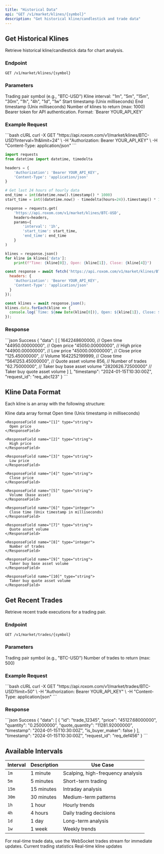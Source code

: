 ```yaml
---
title: "Historical Data"
api: "GET /v1/market/klines/{symbol}"
description: "Get historical kline/candlestick and trade data"
---
```


## Get Historical Klines

Retrieve historical kline/candlestick data for chart analysis.

### Endpoint
```http
GET /v1/market/klines/{symbol}
```

### Parameters

<ParamField path="symbol" type="string" required>
  Trading pair symbol (e.g., "BTC-USD")
</ParamField>

<ParamField query="interval" type="string" required>
  Kline interval: "1m", "5m", "15m", "30m", "1h", "4h", "1d", "1w"
</ParamField>

<ParamField query="start_time" type="integer">
  Start timestamp (Unix milliseconds)
</ParamField>

<ParamField query="end_time" type="integer">
  End timestamp (Unix milliseconds)
</ParamField>

<ParamField query="limit" type="integer" default="500">
  Number of klines to return (max: 1000)
</ParamField>

<ParamField header="Authorization" type="string" required>
  Bearer token for API authentication. Format: `Bearer YOUR_API_KEY`
</ParamField>

### Example Request

<RequestExample>
```bash cURL
curl -X GET "https://api.roxom.com/v1/market/klines/BTC-USD?interval=1h&limit=24" \
  -H "Authorization: Bearer YOUR_API_KEY" \
  -H "Content-Type: application/json"
```

```python Python
import requests
from datetime import datetime, timedelta

headers = {
    'Authorization': 'Bearer YOUR_API_KEY',
    'Content-Type': 'application/json'
}

# Get last 24 hours of hourly data
end_time = int(datetime.now().timestamp() * 1000)
start_time = int((datetime.now() - timedelta(hours=24)).timestamp() * 1000)

response = requests.get(
    'https://api.roxom.com/v1/market/klines/BTC-USD',
    headers=headers,
    params={
        'interval': '1h',
        'start_time': start_time,
        'end_time': end_time
    }
)

klines = response.json()
for kline in klines['data']:
    print(f"Time: {kline[0]}, Open: {kline[1]}, Close: {kline[4]}")
```

```javascript JavaScript
const response = await fetch('https://api.roxom.com/v1/market/klines/BTC-USD?interval=1h&limit=24', {
  headers: {
    'Authorization': 'Bearer YOUR_API_KEY',
    'Content-Type': 'application/json'
  }
});

const klines = await response.json();
klines.data.forEach(kline => {
  console.log(`Time: ${new Date(kline[0])}, Open: ${kline[1]}, Close: ${kline[4]}`);
});
```
</RequestExample>

### Response

<ResponseExample>
```json Success
{
  "data": [
    [
      1642248600000,           // Open time
      "44950.00000000",        // Open price
      "45050.00000000",        // High price
      "44900.00000000",        // Low price
      "45000.00000000",        // Close price
      "125.45000000",          // Volume
      1642252199999,           // Close time
      "5641253.45000000",      // Quote asset volume
      856,                     // Number of trades
      "62.75000000",           // Taker buy base asset volume
      "2820626.72500000"       // Taker buy quote asset volume
    ]
  ],
  "timestamp": "2024-01-15T10:30:00Z",
  "request_id": "req_abc123"
}
```
</ResponseExample>

## Kline Data Format

Each kline is an array with the following structure:

<ResponseField name="kline_array" type="array">
  Kline data array format

  <Expandable title="Kline array structure">
    <ResponseField name="[0]" type="integer">
      Open time (Unix timestamp in milliseconds)
    </ResponseField>
    
    <ResponseField name="[1]" type="string">
      Open price
    </ResponseField>
    
    <ResponseField name="[2]" type="string">
      High price
    </ResponseField>
    
    <ResponseField name="[3]" type="string">
      Low price
    </ResponseField>
    
    <ResponseField name="[4]" type="string">
      Close price
    </ResponseField>
    
    <ResponseField name="[5]" type="string">
      Volume (base asset)
    </ResponseField>
    
    <ResponseField name="[6]" type="integer">
      Close time (Unix timestamp in milliseconds)
    </ResponseField>
    
    <ResponseField name="[7]" type="string">
      Quote asset volume
    </ResponseField>
    
    <ResponseField name="[8]" type="integer">
      Number of trades
    </ResponseField>
    
    <ResponseField name="[9]" type="string">
      Taker buy base asset volume
    </ResponseField>
    
    <ResponseField name="[10]" type="string">
      Taker buy quote asset volume
    </ResponseField>
  </Expandable>
</ResponseField>

## Get Recent Trades

Retrieve recent trade executions for a trading pair.

### Endpoint
```http
GET /v1/market/trades/{symbol}
```

### Parameters

<ParamField path="symbol" type="string" required>
  Trading pair symbol (e.g., "BTC-USD")
</ParamField>

<ParamField query="limit" type="integer" default="100">
  Number of trades to return (max: 500)
</ParamField>

### Example Request

<RequestExample>
```bash cURL
curl -X GET "https://api.roxom.com/v1/market/trades/BTC-USD?limit=50" \
  -H "Authorization: Bearer YOUR_API_KEY" \
  -H "Content-Type: application/json"
```
</RequestExample>

### Response

<ResponseExample>
```json Success
{
  "data": [
    {
      "id": "trade_12345",
      "price": "45127.68000000",
      "quantity": "0.25000000",
      "quote_quantity": "11281.92000000",
      "timestamp": "2024-01-15T10:30:00Z",
      "is_buyer_maker": false
    }
  ],
  "timestamp": "2024-01-15T10:30:00Z",
  "request_id": "req_def456"
}
```
</ResponseExample>

## Available Intervals

| Interval | Description | Use Case |
|----------|-------------|----------|
| `1m` | 1 minute | Scalping, high-frequency analysis |
| `5m` | 5 minutes | Short-term trading |
| `15m` | 15 minutes | Intraday analysis |
| `30m` | 30 minutes | Medium-term patterns |
| `1h` | 1 hour | Hourly trends |
| `4h` | 4 hours | Daily trading decisions |
| `1d` | 1 day | Long-term analysis |
| `1w` | 1 week | Weekly trends |



<Tip>
  For real-time trade data, use the WebSocket trades stream for immediate updates.
</Tip>

<CardGroup cols={2}>
  <Card
    title="24hr Statistics"
    icon="chart-bar"
    href="/api-reference/market-data/statistics"
  >
    Current trading statistics
  </Card>
  <Card
    title="WebSocket Klines"
    icon="bolt"
    href="/websockets/market-data"
  >
    Real-time kline updates
  </Card>
</CardGroup>